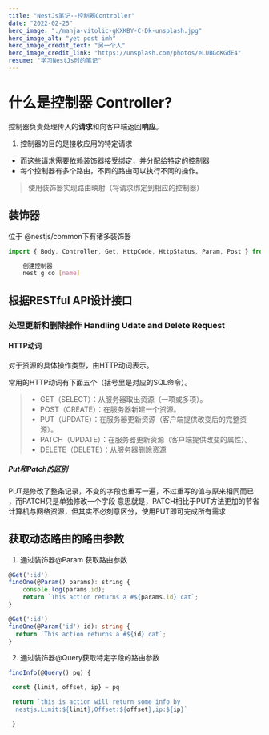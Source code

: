 ---
title: "NestJs笔记--控制器Controller"
date: "2022-02-25"
hero_image: "./manja-vitolic-gKXKBY-C-Dk-unsplash.jpg"
hero_image_alt: "yet post imh"
hero_image_credit_text: "另一个人"
hero_image_credit_link: "https://unsplash.com/photos/eLUBGqKGdE4"
resume: "学习NestJs时的笔记"
---

# 什么是控制器 Controller?

控制器负责处理传入的**请求**和向客户端返回**响应**。

1. 控制器的目的是接收应用的特定请求

- 而这些请求需要依赖装饰器接受绑定，并分配给特定的控制器
- 每个控制器有多个路由，不同的路由可以执行不同的操作。


>使用装饰器实现路由映射（将请求绑定到相应的控制器）

## 装饰器
位于 @nestjs/common下有诸多装饰器

```js
import { Body, Controller, Get, HttpCode, HttpStatus, Param, Post } from '@nestjs/common';
```

```bash
	创建控制器
	nest g co [name] 
```

## 根据RESTful API设计接口

### 处理更新和删除操作 Handling Udate and  Delete Request

#### HTTP动词

对于资源的具体操作类型，由HTTP动词表示。

常用的HTTP动词有下面五个（括号里是对应的SQL命令）。

> -   GET（SELECT）：从服务器取出资源（一项或多项）。
> -   POST（CREATE）：在服务器新建一个资源。
> -   PUT（UPDATE）：在服务器更新资源（客户端提供改变后的完整资源）。
> -   PATCH（UPDATE）：在服务器更新资源（客户端提供改变的属性）。
> -   DELETE（DELETE）：从服务器删除资源
##### Put和Patch的区别

PUT是修改了整条记录，不变的字段也重写一遍，不过重写的值与原来相同而已 ，而PATCH只是单独修改一个字段 意思就是，PATCH相比于PUT方法更加的节省计算机与网络资源，但其实不必刻意区分，使用PUT即可完成所有需求



## 获取动态路由的路由参数

1. 通过装饰器@Param 获取路由参数

```js
@Get(':id')
findOne(@Param() params): string {
	console.log(params.id); 
	return `This action returns a #${params.id} cat`;
}

```

```typescript
@Get(':id')
findOne(@Param('id') id): string {
  return `This action returns a #${id} cat`;
}
```

2. 通过装饰器@Query获取特定字段的路由参数

```js 
findInfo(@Query() pq) {

 const {limit, offset, ip} = pq

 return `this is action will return some info by 
  nestjs.Limit:${limit};Offset:${offset},ip:${ip}`

 }
```